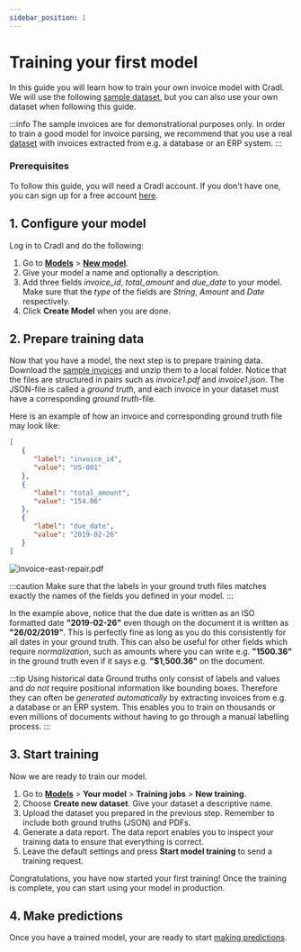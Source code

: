 ```yaml
---
sidebar_position: 1
---
```



# Training your first model
In this guide you will learn how to train your own invoice model with Cradl. We will use the following [sample dataset](/sample_invoices.zip), but you can
also use your own dataset when following this guide.

:::info
The sample invoices are for demonstrational purposes only. In order to train a good model for invoice parsing, we recommend that
you use a real [dataset](../concepts/datasets) with invoices extracted from e.g. a database or an ERP system.
:::

### Prerequisites
To follow this guide, you will need a Cradl account. If you don't have one, you can sign up for a free account [here](https://cradl.ai).

## 1. Configure your model
Log in to Cradl and do the following:

1. Go to [**Models**](https://app.cradl.ai/models) > [**New model**](https://app.cradl.ai/models/new).
2. Give your model a name and optionally a description.
3. Add three fields _invoice_id_, _total_amount_ and _due_date_ to your model. Make sure that the _type_ of the fields are _String_, _Amount_ and _Date_ respectively.
4. Click __Create Model__ when you are done.

## 2. Prepare training data
Now that you have a model, the next step is to prepare training data. Download the [sample invoices](/sample_invoices.zip) and unzip them to a local folder.
Notice that the files are structured in pairs such as _invoice1.pdf_ and _invoice1.json_. The JSON-file is called a _ground truth_, and each invoice in your dataset
must have a corresponding _ground truth_-file.

Here is an example of how an invoice and corresponding ground truth file may look like:

<Tabs>
<TabItem value="ground-truth" label="invoice-east-repair.json - Ground Truth" default>

```json
[
   {
      "label": "invoice_id",
      "value": "US-001"
   },
   {
      "label": "total_amount",
      "value": "154.06"
   },
   {
      "label": "due_date",
      "value": "2019-02-26"
   }
]
```

</TabItem>
<TabItem value="document" label="invoice-east-repair.pdf - Invoice">

![invoice-east-repair.pdf](/img/use-cases/invoice-sample-01.png)

</TabItem>
</Tabs>

:::caution
Make sure that the labels in your ground truth files matches exactly the names of the fields you defined in your model.
:::

In the example above, notice that the due date is written as an ISO formatted date __"2019-02-26"__ even though on the document it is written as __"26/02/2019"__.
This is perfectly fine as long as you do this consistently for all dates in your ground truth. This can also be useful for other fields which require _normalization_,
such as amounts where you can 
write e.g. __"1500.36"__ in the ground truth even if it says e.g. __"$1,500.36"__ on the document.

:::tip Using historical data
Ground truths only consist of labels and values and _do not_ require positional information like bounding boxes. Therefore they can often be 
_generated automatically_ by extracting invoices from e.g. a database or an ERP system. This enables you to train on thousands or even millions
of documents without having to go through a manual labelling process.
:::


## 3. Start training
Now we are ready to train our model.

1. Go to [**Models**](https://app.cradl.ai/models) > **Your model** > **Training jobs** > **New training**.
2. Choose **Create new dataset**. Give your dataset a descriptive name.
2. Upload the dataset you prepared in the previous step. Remember to include both ground truths (JSON) and PDFs.
3. Generate a data report. The data report enables you to inspect your training data to ensure that everything is correct.
4. Leave the default settings and press **Start model training** to send a training request.

Congratulations, you have now started your first training! Once the training is complete, you can start using your model in production.


## 4. Make predictions
Once you have a trained model, your are ready to start [making predictions](test-a-model).
